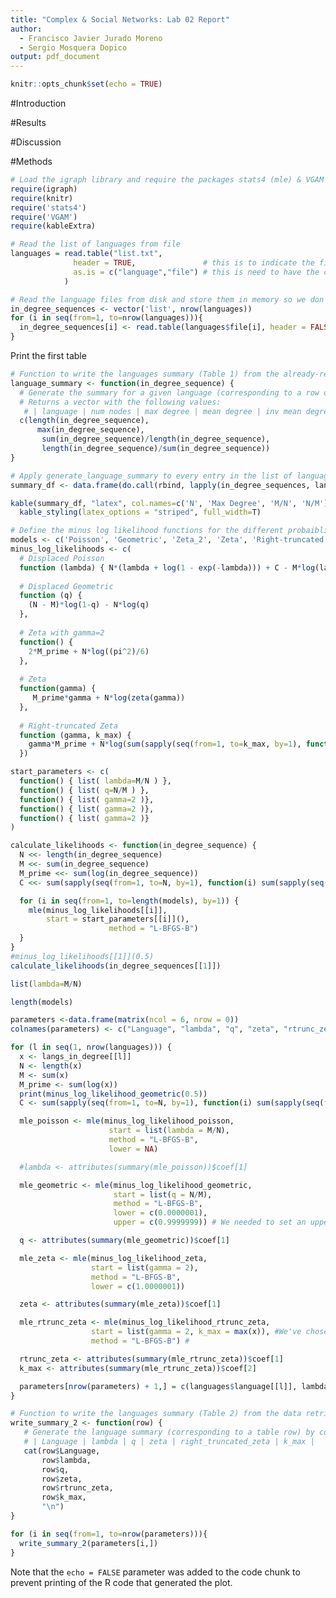 ```yaml
---
title: "Complex & Social Networks: Lab 02 Report"
author:
  - Francisco Javier Jurado Moreno
  - Sergio Mosquera Dopico
output: pdf_document
---
```


```r
knitr::opts_chunk$set(echo = TRUE)
```

#Introduction

#Results

#Discussion

#Methods

```r
# Load the igraph library and require the packages stats4 (mle) & VGAM (Riemman-zeta)
require(igraph)
require(knitr)
require('stats4')
require('VGAM')
require(kableExtra)
```

```r
# Read the list of languages from file
languages = read.table("list.txt",
              header = TRUE,               # this is to indicate the first line of the file contains the names of the columns instead of the real data
              as.is = c("language","file") # this is need to have the cells treated as real strings and not as categorial data.
            )

# Read the language files from disk and store them in memory so we don't have to do so multiple times
in_degree_sequences <- vector('list', nrow(languages))
for (i in seq(from=1, to=nrow(languages))){
  in_degree_sequences[i] <- read.table(languages$file[i], header = FALSE)
}
```

Print the first table

```r
# Function to write the languages summary (Table 1) from the already-read language data
language_summary <- function(in_degree_sequence) {
  # Generate the summary for a given language (corresponding to a row of table 1 minus the language's name)
  # Returns a vector with the following values:
   # | language | num nodes | max degree | mean degree | inv mean degree |
  c(length(in_degree_sequence),
      max(in_degree_sequence),
       sum(in_degree_sequence)/length(in_degree_sequence),
       length(in_degree_sequence)/sum(in_degree_sequence))
}
```

```r
# Apply generate_language_summary to every entry in the list of language in-degrees to generate the summary for every language. Use do.call to pass each summary to rbind as a parameter, that way the vectors are concatenated vertically
summary_df <- data.frame(do.call(rbind, lapply(in_degree_sequences, language_summary)), row.names=languages$language)

kable(summary_df, "latex", col.names=c('N', 'Max Degree', 'M/N', 'N/M'), booktabs=T, linesep='', align='c') %>%
  kable_styling(latex_options = "striped", full_width=T)
```

```r
# Define the minus log likelihood functions for the different probaiblity mass functions to be passed to the optimizer
models <- c('Poisson', 'Geometric', 'Zeta_2', 'Zeta', 'Right-truncated Zeta')
minus_log_likelihoods <- c(
  # Displaced Poisson
  function (lambda) { N*(lambda + log(1 - exp(-lambda))) + C - M*log(lambda) },
  
  # Displaced Geometric
  function (q) {
    (N - M)*log(1-q) - N*log(q)
  },
  
  # Zeta with gamma=2
  function() {
    2*M_prime + N*log((pi^2)/6)
  },
  
  # Zeta
  function(gamma) {
     M_prime*gamma + N*log(zeta(gamma))
  },
  
  # Right-truncated Zeta
  function (gamma, k_max) {
    gamma*M_prime + N*log(sum(sapply(seq(from=1, to=k_max, by=1), function(x) x^(-gamma))))
  })

start_parameters <- c(
  function() { list( lambda=M/N ) },
  function() { list( q=N/M ) },
  function() { list( gamma=2 )},
  function() { list( gamma=2 )},
  function() { list( gamma=2 )}
)

```

```r
calculate_likelihoods <- function(in_degree_sequence) {
  N <<- length(in_degree_sequence)
  M <<- sum(in_degree_sequence)
  M_prime <<- sum(log(in_degree_sequence))
  C <<- sum(sapply(seq(from=1, to=N, by=1), function(i) sum(sapply(seq(from=1, to=in_degree_sequence[i], by=1), function(j) log(j)))))

  for (i in seq(from=1, to=length(models), by=1)) {
    mle(minus_log_likelihoods[[i]],
        start = start_parameters[[i]](),
                      method = "L-BFGS-B")
  }
}
#minus_log_likelihoods[[1]](0.5)
calculate_likelihoods(in_degree_sequences[[1]])
```

```r
list(lambda=M/N)
```

```r
length(models)
```

```r

parameters <-data.frame(matrix(ncol = 6, nrow = 0))
colnames(parameters) <- c("Language", "lambda", "q", "zeta", "rtrunc_zeta", "k_max")

for (l in seq(1, nrow(languages))) {
  x <- langs_in_degree[[l]]
  N <- length(x)
  M <- sum(x)
  M_prime <- sum(log(x))
  print(minus_log_likelihood_geometric(0.5))
  C <- sum(sapply(seq(from=1, to=N, by=1), function(i) sum(sapply(seq(from=1, to=x[i], by=1), function(j) log(j)))))

  mle_poisson <- mle(minus_log_likelihood_poisson,
                      start = list(lambda = M/N),
                      method = "L-BFGS-B",
                      lower = NA)

  #lambda <- attributes(summary(mle_poisson))$coef[1]

  mle_geometric <- mle(minus_log_likelihood_geometric,
                       start = list(q = N/M),
                       method = "L-BFGS-B",
                       lower = c(0.0000001),
                       upper = c(0.9999999)) # We needed to set an upper bound

  q <- attributes(summary(mle_geometric))$coef[1]

  mle_zeta <- mle(minus_log_likelihood_zeta,
                  start = list(gamma = 2),
                  method = "L-BFGS-B",
                  lower = c(1.0000001))

  zeta <- attributes(summary(mle_zeta))$coef[1]

  mle_rtrunc_zeta <- mle(minus_log_likelihood_rtrunc_zeta,
                  start = list(gamma = 2, k_max = max(x)), #We've chosen the largest k
                  method = "L-BFGS-B") #

  rtrunc_zeta <- attributes(summary(mle_rtrunc_zeta))$coef[1]
  k_max <- attributes(summary(mle_rtrunc_zeta))$coef[2]

  parameters[nrow(parameters) + 1,] = c(languages$language[[l]], lambda, q, zeta, rtrunc_zeta, k_max)
}

```

```r
# Function to write the languages summary (Table 2) from the data retrieved in previous chunk
write_summary_2 <- function(row) {
   # Generate the language summary (corresponding to a table row) by concatenating the following fields (Language name must be accessed)
   # | Language | lambda | q | zeta | right_truncated_zeta | k_max |
   cat(row$Language,
       row$lambda,
       row$q,
       row$zeta,
       row$rtrunc_zeta,
       row$k_max,
       "\n")
}
```

```r
for (i in seq(from=1, to=nrow(parameters))){
  write_summary_2(parameters[i,])
}
```

Note that the `echo = FALSE` parameter was added to the code chunk to prevent printing of the R code that generated the plot.
